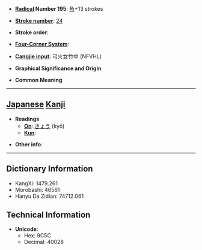 * '''[[Wiktionary:Chinese radical index| Radical]] Number 195''': [[Wiktionary:Chinese radical index 魚|魚]]+13 strokes

* '''[[Wiktionary:Chinese total strokes index|Stroke number]]''': [[Wiktionary:Chinese total strokes index 24|24]]

* '''Stroke order''': 

* '''[[Wiktionary:Chinese four corner index|Four-Corner System]]''': 

* '''[[Wiktionary:Chinese Cangjie index|Cangjie input]]''': 弓火女竹中 (NFVHL)

* '''Graphical Significance and Origin''': 

* '''Common Meaning'''

----

== [[Japanese]] [[Kanji]] ==

* '''Readings'''
** '''[[On]]''': [[きょう]] (kyō)
** '''[[Kun]]''': 

* '''Other info''':  

----

== Dictionary Information ==

* KangXi: 1479.261
* Morobashi: 46561
* Hanyu Da Zidian: 74712.061

== Technical Information ==

* '''Unicode''':
** Hex: 9C5C
** Decimal: 40028